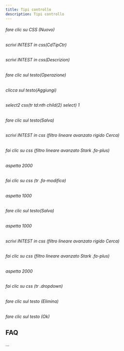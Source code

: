 ```yaml
---
title: Tipi controllo
description: Tipi controllo
---
```

###### fare clic su CSS (Nuovo)

###### scrivi INTEST in css(CdTipCtr)

###### scrivi INTEST in css(Descrizion)

###### fare clic sul testo(Operazione)

###### clicca sul testo(Aggiungi)

###### select2 css(tr td:nth child(2) select) 1

###### fare clic sul testo(Salva)

###### scrivi INTEST in css (filtro lineare avanzato rigido Cerca)

###### fai clic su css (filtro lineare avanzato Stark .fa-plus)

###### aspetta 2000

###### fai clic su css (tr .fa-modifica)

###### aspetta 1000

###### fare clic sul testo(Salva)

###### aspetta 1000

###### scrivi INTEST in css (filtro lineare avanzato rigido Cerca)

###### fai clic su css (filtro lineare avanzato Stark .fa-plus)

###### aspetta 2000

###### fai clic su css (tr .dropdown)

###### fare clic sul testo (Elimina)

###### fare clic sul testo (Ok)

FAQ
---

...